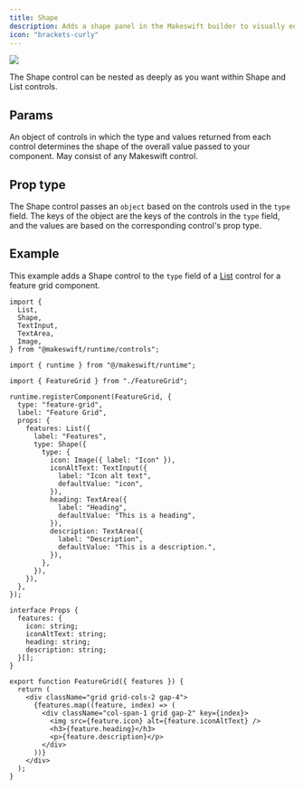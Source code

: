 ```yaml
---
title: Shape
description: Adds a shape panel in the Makeswift builder to visually edit an `object`.
icon: "brackets-curly"
---
```


<Frame type="glass" caption="A shape panel for a tab in a Tabs component">
  <img src="/images/shape-panel.png" />
</Frame>

The Shape control can be nested as deeply as you want within Shape and List controls.

## Params

<ParamField query="type" type="{ [key: string]: Control }" required>
  An object of controls in which the type and values returned from each control
  determines the shape of the overall value passed to your component. May
  consist of any Makeswift control.
</ParamField>

## Prop type

The Shape control passes an `object` based on the controls used in the `type` field. The keys of the object are the keys of the controls in the `type` field, and the values are based on the corresponding control's prop type.

## Example

This example adds a Shape control to the `type` field of a [List](/reference/controls/list) control for a feature grid component.

<CodeGroup>

```tsx FeatureGrid.makeswift.ts
import {
  List,
  Shape,
  TextInput,
  TextArea,
  Image,
} from "@makeswift/runtime/controls";

import { runtime } from "@/makeswift/runtime";

import { FeatureGrid } from "./FeatureGrid";

runtime.registerComponent(FeatureGrid, {
  type: "feature-grid",
  label: "Feature Grid",
  props: {
    features: List({
      label: "Features",
      type: Shape({
        type: {
          icon: Image({ label: "Icon" }),
          iconAltText: TextInput({
            label: "Icon alt text",
            defaultValue: "icon",
          }),
          heading: TextArea({
            label: "Heading",
            defaultValue: "This is a heading",
          }),
          description: TextArea({
            label: "Description",
            defaultValue: "This is a description.",
          }),
        },
      }),
    }),
  },
});
```

```tsx FeatureGrid.tsx
interface Props {
  features: {
    icon: string;
    iconAltText: string;
    heading: string;
    description: string;
  }[];
}

export function FeatureGrid({ features }) {
  return (
    <div className="grid grid-cols-2 gap-4">
      {features.map((feature, index) => (
        <div className="col-span-1 grid gap-2" key={index}>
          <img src={feature.icon} alt={feature.iconAltText} />
          <h3>{feature.heading}</h3>
          <p>{feature.description}</p>
        </div>
      ))}
    </div>
  );
}
```

</CodeGroup>


<NamingConventions />
